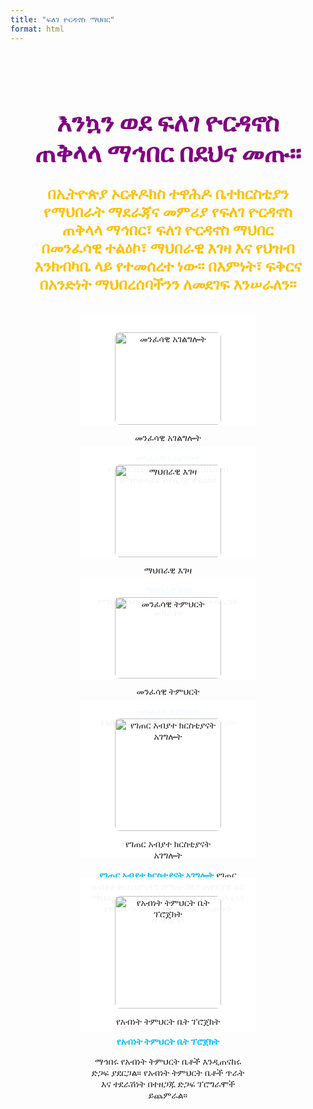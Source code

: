```yaml
---
title: "ፍለገ ዮርዳኖስ ማህበር"
format: html
---
```


<!-- ✅ Background Slideshow -->
<div class="background-slideshow">
  <div class="slide slide1"></div>
  <div class="slide slide2"></div>
  <div class="slide slide3"></div>
</div>

<!-- ✅ Main Content -->
<main class="hero-section">

<h1>እንኳን ወደ ፍለገ ዮርዳኖስ ጠቅላላ ማኅበር በደህና መጡ።</h1>

<p class="highlight">
በኢትዮጵያ ኦርቶዶክስ ተዋሕዶ ቤተክርስቲያን የማህበራት ማደራጃና መምሪያ የፍለገ ዮርዳኖስ ጠቅላላ ማኅበር፣
  ፍለገ ዮርዳኖስ ማህበር በመንፈሳዊ ተልዕኮ፣ ማህበራዊ እገዛ እና የህዝብ እንክብካቤ ላይ የተመሰረተ ነው።
  በእምነት፣ ፍቅርና በአንድነት ማህበረሰባችንን ለመደገፍ እንሠራለን።
</p>

::: {.project-gallery}

::: {.project-item}
![መንፈሳዊ አገልግሎት](images/sebket.jpg){.project-img}

**መንፈሳዊ አገልግሎት**  
የቤተክርስቲያን እምነትን ለማህበረሰብ ለማስተላለፍ የተዘጋጀ ተልዕኮ።
:::

::: {.project-item}
![ማህበራዊ እገዛ](images/community_support.png){.project-img}

**ማህበራዊ እገዛ**  
የማህበረሰብ እንክብካቤና ድጋፍ፣ በተባባሪነት መስራት።
:::

::: {.project-item}
![መንፈሳዊ ትምህርት](images/event2.jpg){.project-img}

**መንፈሳዊ ትምህርት**  
የአባላትን ማበቃት እና መምህራን ስልጠና።
:::

::: {.project-item}
![የገጠር አብያተ ክርስቲያናት አገግሎት](images/village_church.jpg){.project-img}

**የገጠር አብያተ ክርስቲያናት አገግሎት** 
የገጠር አብያተ ክርስቲያናትን በማጠናከር፣ ሐዋርያዊ እና ማህበራዊ አገልግሎቶችን በመስጠት፣ የአባላቱንና የምዕመናኑን በወንጌል ትምህርት እውቀት በማሳደግ።
:::

::: {.project-item}
![የአብነት ትምህርት ቤት ፕሮጀክት](images/abenet.jpg){.project-img}

**የአብነት ትምህርት ቤት ፕሮጀክት**

ማኅበሩ የአብነት ትምህርት ቤቶች እንዲጠናከሩ ድጋፍ ያደርጋል። የአብነት ትምህርት ቤቶች ጥራት እና ተደራሽነት በተዘጋጁ ድጋፍ ፕሮግራሞች ይጨምራል።
:::


:::

</main>

<style>
.background-slideshow {
  position: fixed;
  top: 0; left: 0;
  width: 100%; height: 100%;
  overflow: hidden;
  z-index: -1;
}
.slide {
  position: absolute;
  width: 100%; height: 100%;
  background-size: cover;
  background-position: center;
  opacity: 0;
  animation: fade 15s infinite;
}
.slide1 { background-image: url('images/slide1.jpg'); animation-delay: 0s; }
.slide2 { background-image: url('images/slide2.jpg'); animation-delay: 5s; }
.slide3 { background-image: url('images/slide3.jpg'); animation-delay: 10s; }

@keyframes fade {
  0%, 33%, 100% { opacity: 0; }
  10%, 25% { opacity: 1; }
}

.hero-section {
  position: relative;
  z-index: 1;
  padding: 2rem;
  color: #FFC107;
  text-align: center;
}

.hero-section h1 {
  font-size: 2.5rem;
  font-weight: 800;
  color: purple
}

.highlight {
  font-size: 1.5rem;
  font-weight: 700;
  color: #FFC107; /* bright yellow highlight */
}

.description {
  font-size: 1.1rem;
  max-width: 800px;
  margin: 1rem auto 0;
  color: #222222;
}

.project-gallery {
  display: flex;
  justify-content: center;
  flex-wrap: wrap;
  gap: 2rem;
  margin-top: 2rem;
}

.project-item {
  flex: 0 0 250px;
  background: rgba(255, 255, 255, 0.95);
  border: 2px solid #996633 
  border-radius: 8px;
  padding: 1rem;
  text-align: center;
  color: #222222;
}

.project-item strong {
  color: #00BFFF; /* electric blue headings */
}

.project-img {
  width: 100%;
  height: auto;
  max-height: 180px;
  object-fit: contain;
  border-radius: 8px;
  margin-bottom: 0.75rem;
}
</style>
